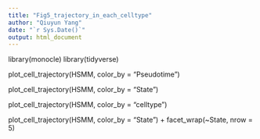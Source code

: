 ---
title: "Fig5_trajectory_in_each_celltype"
author: "Qiuyun Yang"
date: "`r Sys.Date()`"
output: html_document
---

library(monocle)
library(tidyverse)

plot_cell_trajectory(HSMM, color_by = "Pseudotime")

plot_cell_trajectory(HSMM, color_by = "State")

plot_cell_trajectory(HSMM, color_by = "celltype")

plot_cell_trajectory(HSMM, color_by = "State") +
  facet_wrap(~State, nrow = 5)
